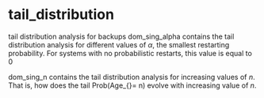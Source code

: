 # tail_distribution
tail distribution analysis for backups
dom_sing_alpha contains the tail distribution analysis for different values of $\alpha$, the smallest restarting probability. For systems with no probabilistic restarts, this value is equal to 0

dom_sing_n contains the tail distribution analysis for increasing values of $n$. That is, how does the tail Prob(Age_{\nu}= n) evolve with increasing value of $n$.
